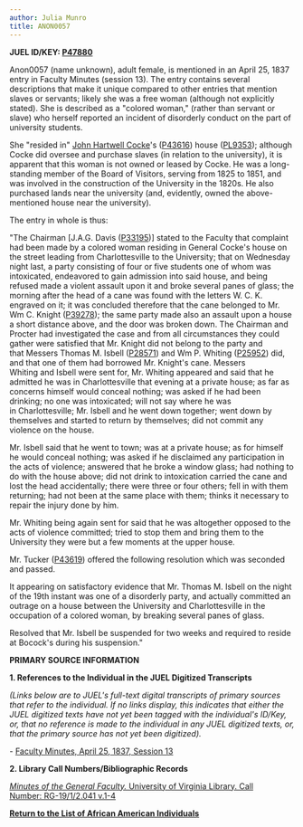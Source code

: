 ```yaml
---
author: Julia Munro
title: ANON0057
---
```

**JUEL ID/KEY: [P47880](http://juel.iath.virginia.edu/public_person?person=47880 "P47880")[  
](http://juel.iath.virginia.edu/public_person?person=47002 "P47002")**

Anon0057 (name unknown), adult female, is mentioned in an April 25, 1837 entry in Faculty Minutes (session 13). The entry contains several descriptions that make it unique compared to other entries that mention slaves or servants; likely she was a free woman (although not explicitly stated). She is described as a "colored woman," (rather than servant or slave) who herself reported an incident of disorderly conduct on the part of university students.

She "resided in" [John Hartwell Cocke](http://juel.iath.virginia.edu/node/648 "COCKE, JOHN HARTWELL")'s ([P43616](http://juel.iath.virginia.edu/public_person?person=43616 "P43616")) house ([PL9353](http://juel.iath.virginia.edu/public_place?place=9353 "PL9353")); although Cocke did oversee and purchase slaves (in relation to the university), it is apparent that this woman is not owned or leased by Cocke. He was a long-standing member of the Board of Visitors, serving from 1825 to 1851, and was involved in the construction of the University in the 1820s. He also purchased lands near the university (and, evidently, owned the above-mentioned house near the university).

The entry in whole is thus: 

"The Chairman \[J.A.G. Davis ([P33195](http://juel.iath.virginia.edu/public_person?person=33195 "P33195"))\] stated to the Faculty that complaint had been made by a colored woman residing in General Cocke's house on the street leading from Charlottesville to the University; that on Wednesday night last, a party consisting of four or five students one of whom was intoxicated, endeavored to gain admission into said house, and being refused made a violent assault upon it and broke several panes of glass; the morning after the head of a cane was found with the letters W. C. K. engraved on it; it was concluded therefore that the cane belonged to Mr. Wm C. Knight ([P39278](http://juel.iath.virginia.edu/public_person?person=39278 "P39278")); the same party made also an assault upon a house a short distance above, and the door was broken down. The Chairman and Procter had investigated the case and from all circumstances they could gather were satisfied that Mr. Knight did not belong to the party and that Messers Thomas M. Isbell ([P28571](http://juel.iath.virginia.edu/public_person?person=28571 "P28571")) and Wm P. Whiting ([P25952](http://juel.iath.virginia.edu/public_person?person=25952 "P25952")) did, and that one of them had borrowed Mr. Knight's cane. Messers Whiting and Isbell were sent for, Mr. Whiting appeared and said that he admitted he was in Charlottesville that evening at a private house; as far as concerns himself would conceal nothing; was asked if he had been drinking; no one was intoxicated; will not say where he was in Charlottesville; Mr. Isbell and he went down together; went down by themselves and started to return by themselves; did not commit any violence on the house.

Mr. Isbell said that he went to town; was at a private house; as for himself he would conceal nothing; was asked if he disclaimed any participation in the acts of violence; answered that he broke a window glass; had nothing to do with the house above; did not drink to intoxication carried the cane and lost the head accidentally; there were three or four others; fell in with them returning; had not been at the same place with them; thinks it necessary to repair the injury done by him.

Mr. Whiting being again sent for said that he was altogether opposed to the acts of violence committed; tried to stop them and bring them to the University they were but a few moments at the upper house.

Mr. Tucker ([P43619](http://juel.iath.virginia.edu/public_person?person=43619 "P43619")) offered the following resolution which was seconded and passed.

It appearing on satisfactory evidence that Mr. Thomas M. Isbell on the night of the 19th instant was one of a disorderly party, and actually committed an outrage on a house between the University and Charlottesville in the occupation of a colored woman, by breaking several panes of glass.

Resolved that Mr. Isbell be suspended for two weeks and required to reside at Bocock's during his suspension."

**PRIMARY SOURCE INFORMATION** 

**1\. References to the Individual in the JUEL Digitized Transcripts**

_(Links below are to JUEL's full-text digital transcripts of primary sources that refer to the individual. If no links display, this indicates that either the JUEL digitized texts have not yet been tagged with the individual's ID/Key, or, that no reference is made to the individual in any JUEL digitized texts, or, that the primary source has not yet been digitized)._  

\- [Faculty Minutes, April 25, 1837, Session 13](http://juel.iath.virginia.edu/node/343?doc=/juel_display/faculty-minutes/Sessions/session-013 "Faculty Minutes")

**2\. Library Call Numbers/Bibliographic Records**

[_Minutes of the General Faculty._ University of Virginia Library. Call Number: RG-19/1/2.041 v.1-4](http://search.lib.virginia.edu/catalog/u3929405)

**[Return to the List of African American Individuals](http://juel.iath.virginia.edu/node/367 "Return to the List of African-American Individuals")**